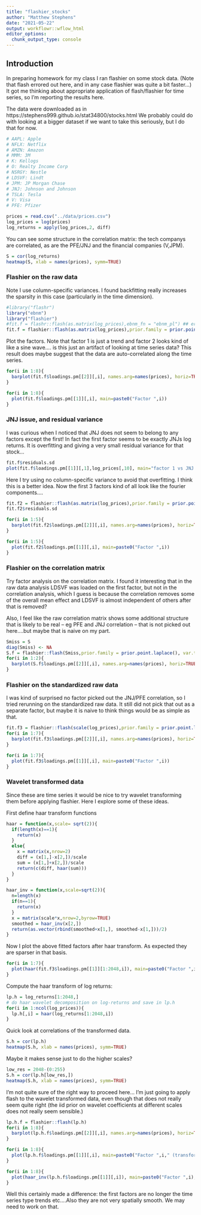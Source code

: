 ```yaml
---
title: "flashier_stocks"
author: "Matthew Stephens"
date: "2021-05-22"
output: workflowr::wflow_html
editor_options:
  chunk_output_type: console
---
```


## Introduction

In preparing homework for my class I ran
flashier on some stock data.
(Note that flash errored out here, and in any case flashier
was quite a bit faster...)
It got me thinking about appropriate application of flash/flashier
for time series, so I'm reporting the results here.

The data were downloaded as in https://stephens999.github.io/stat34800/stocks.html
We probably could do with looking at a bigger dataset if
we want to take this seriously, but I do that for now.

```r
# AAPL: Apple
# NFLX: Netflix
# AMZN: Amazon
# MMM: 3M
# K: Kellogs
# O: Realty Income Corp
# NSRGY: Nestle
# LDSVF: Lindt
# JPM: JP Morgan Chase
# JNJ: Johnson and Johnson
# TSLA: Tesla
# V: Visa
# PFE: Pfizer
```



```r
prices = read.csv("../data/prices.csv")
log_prices = log(prices)
log_returns = apply(log_prices,2, diff)
```

You can see some structure in the correlation matrix: the tech companys are correlated, as are
the PFE/JNJ and the financial companies (V,JPM).

```r
S = cor(log_returns)
heatmap(S, xlab = names(prices), symm=TRUE)
```


### Flashier on the raw data

Note I use column-specific variances. I found backfitting really increases
the sparsity in this case (particularly in the time dimension).

```r
#library("flashr")
library("ebnm")
library("flashier")
#fit.f = flashr::flash(as.matrix(log_prices),ebnm_fn = "ebnm_pl") ## errors out
fit.f = flashier::flash(as.matrix(log_prices),prior.family = prior.point.laplace(), var.type = 2, backfit = TRUE)

```

Plot the factors. Note that factor 1 is just a trend and factor 2 looks kind of like a sine wave.... is this just an artifact of looking at time series data? This result does maybe suggest that the data are auto-correlated along the time series.

```r
for(i in 1:8){
  barplot(fit.f$loadings.pm[[2]][,i], names.arg=names(prices), horiz=TRUE,las=2, main=paste0("Factor ",i))
}

for(i in 1:8){
  plot(fit.f$loadings.pm[[1]][,i], main=paste0("Factor ",i))
}
```


### JNJ issue, and residual variance

I was curious when I noticed that JNJ does not seem to belong
to any factors except the first! In fact the first factor
seems to be exactly JNJs log returns. It is overfitting and
giving a very small residual variance for that stock...

```r
fit.f$residuals.sd
plot(fit.f$loadings.pm[[1]][,1],log_prices[,10], main="factor 1 vs JNJ log-returns")
```

Here I try using no column-specific variance to avoid that overfitting.
I think this is a better idea.
Now the first 3 factors kind of all look like the fourier components....
```r
fit.f2 = flashier::flash(as.matrix(log_prices),prior.family = prior.point.laplace(), var.type = 0, backfit = TRUE)
fit.f2$residuals.sd

for(i in 1:5){
  barplot(fit.f2$loadings.pm[[2]][,i], names.arg=names(prices), horiz=TRUE,las=2, main=paste0("Factor ",i))
}

for(i in 1:5){
  plot(fit.f2$loadings.pm[[1]][,i], main=paste0("Factor ",i))
}
```


### Flashier on the correlation matrix

Try factor analysis on the correlation matrix. I found it interesting
that in the raw data analysis LDSVF was loaded on the first factor, but
not in the correlation analysis, which I guess is because the correlation removes some of the overall mean effect and LDSVF is almost 
independent of others
after that is removed? 

Also, I feel like the raw correlation matrix shows some additional
structure that is likely to be real -- eg PFE and JNJ correlation -- that
is not picked out here....but maybe that is naive on my part.

```r
Smiss = S
diag(Smiss) <- NA
S.f = flashier::flash(Smiss,prior.family = prior.point.laplace(), var.type = 0)
for(i in 1:2){
  barplot(S.f$loadings.pm[[2]][,i], names.arg=names(prices), horiz=TRUE,las=2, main=paste0("Factor ",i))
}
```


### Flashier on the standardized raw data

I was kind of surprised no factor picked out the JNJ/PFE correlation,
so I tried rerunning on the standardized raw data. It still did
not pick that out as a separate factor, but maybe it is naive to think
things would be as simple as that.

```r
fit.f3 = flashier::flash(scale(log_prices),prior.family = prior.point.laplace(), var.type = 0, backfit = TRUE)
for(i in 1:7){
  barplot(fit.f3$loadings.pm[[2]][,i], names.arg=names(prices), horiz=TRUE,las=2, main=paste0("Factor ",i))
}

for(i in 1:7){
  plot(fit.f3$loadings.pm[[1]][,i], main=paste0("Factor ",i))
}
```


### Wavelet transformed data

Since these are time series it would
be nice to try wavelet transforming them before applying flashier.
Here I explore some of these ideas.

First define haar transform functions
```r
haar = function(x,scale= sqrt(2)){
  if(length(x)==1){
    return(x)
  }
  else{
    x = matrix(x,nrow=2)
    diff = (x[1,]-x[2,])/scale
    sum = (x[1,]+x[2,])/scale
    return(c(diff, haar(sum)))
  }
}

haar_inv = function(x,scale=sqrt(2)){
  n=length(x)
  if(n==1){
    return(x)
  }
  x = matrix(scale*x,nrow=2,byrow=TRUE)
  smoothed = haar_inv(x[2,]) 
  return(as.vector(rbind(smoothed+x[1,], smoothed-x[1,]))/2)
}
```

Now I plot the above fitted factors after haar transform. As expected 
they are sparser in that basis. 
```r
for(i in 1:7){
  plot(haar(fit.f3$loadings.pm[[1]][1:2048,i]), main=paste0("Factor ",i, " (transformed space)"))
}
```

Compute the haar transform of log returns:
```r
lp.h = log_returns[1:2048,]
# do haar wavelet decomposition on log-returns and save in lp.h
for(i in 1:ncol(log_prices)){
  lp.h[,i] = haar(log_returns[1:2048,i])
}
```

Quick look at correlations of the transformed data.
```r
S.h = cor(lp.h)
heatmap(S.h, xlab = names(prices), symm=TRUE)
```

Maybe it makes sense just to do the higher scales?
```r
low_res = 2048-(0:255)
S.h = cor(lp.h[low_res,])
heatmap(S.h, xlab = names(prices), symm=TRUE)
```


I'm not quite sure of the right way to proceed here... I'm just going
to apply flash to the wavelet transformed data, even though that does not really seem quite right (the iid prior on wavelet coefficients at different scales does not really seem sensible.)
```r
lp.h.f = flashier::flash(lp.h)
for(i in 1:8){
  barplot(lp.h.f$loadings.pm[[2]][,i], names.arg=names(prices), horiz=TRUE,las=2, main=paste0("Factor ",i))
}

for(i in 1:8){
  plot(lp.h.f$loadings.pm[[1]][,i], main=paste0("Factor ",i," (transformed space)"))
}

for(i in 1:8){
  plot(haar_inv(lp.h.f$loadings.pm[[1]][,i]), main=paste0("Factor ",i),type="l")
}
```

Well this certainly made a difference: the first factors are no
longer the time series type trends etc....Also they are not very
spatially smooth. We may need to work on that.
